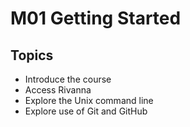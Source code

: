 # M01 Getting Started

## Topics

-   Introduce the course
-   Access Rivanna
-   Explore the Unix command line
-   Explore use of Git and GitHub
